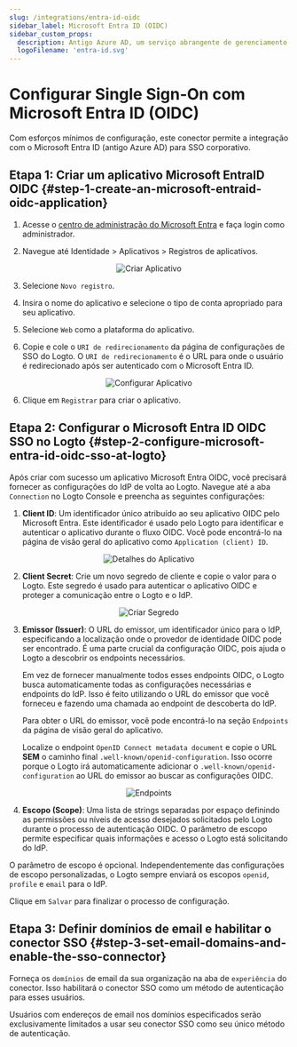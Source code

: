 ```yaml
---
slug: /integrations/entra-id-oidc
sidebar_label: Microsoft Entra ID (OIDC)
sidebar_custom_props:
  description: Antigo Azure AD, um serviço abrangente de gerenciamento de identidade baseado em nuvem.
  logoFilename: 'entra-id.svg'
---
```




# Configurar Single Sign-On com Microsoft Entra ID (OIDC)

Com esforços mínimos de configuração, este conector permite a integração com o Microsoft Entra ID (antigo Azure AD) para SSO corporativo.

<GuideTip />

## Etapa 1: Criar um aplicativo Microsoft EntraID OIDC \{#step-1-create-an-microsoft-entraid-oidc-application}

1. Acesse o [centro de administração do Microsoft Entra](https://entra.microsoft.com/) e faça login como administrador.

2. Navegue até Identidade > Aplicativos > Registros de aplicativos.

<center>
  <img src={createApplication} alt="Criar Aplicativo" />
</center>

3. Selecione `Novo registro`.

4. Insira o nome do aplicativo e selecione o tipo de conta apropriado para seu aplicativo.

5. Selecione `Web` como a plataforma do aplicativo.

6. Copie e cole o `URI de redirecionamento` da página de configurações de SSO do Logto. O `URI de redirecionamento` é o URL para onde o usuário é redirecionado após ser autenticado com o Microsoft Entra ID.

<center>
  <img src={configApplication} alt="Configurar Aplicativo" />
</center>

6. Clique em `Registrar` para criar o aplicativo.

## Etapa 2: Configurar o Microsoft Entra ID OIDC SSO no Logto \{#step-2-configure-microsoft-entra-id-oidc-sso-at-logto}

Após criar com sucesso um aplicativo Microsoft Entra OIDC, você precisará fornecer as configurações do IdP de volta ao Logto. Navegue até a aba `Connection` no Logto Console e preencha as seguintes configurações:

1. **Client ID**: Um identificador único atribuído ao seu aplicativo OIDC pelo Microsoft Entra. Este identificador é usado pelo Logto para identificar e autenticar o aplicativo durante o fluxo OIDC. Você pode encontrá-lo na página de visão geral do aplicativo como `Application (client) ID`.

<center>
  <img src={applicationDetails} alt="Detalhes do Aplicativo" />
</center>

2. **Client Secret**: Crie um novo segredo de cliente e copie o valor para o Logto. Este segredo é usado para autenticar o aplicativo OIDC e proteger a comunicação entre o Logto e o IdP.

<center>
  <img src={createSecret} alt="Criar Segredo" />
</center>

3. **Emissor (Issuer)**: O URL do emissor, um identificador único para o IdP, especificando a localização onde o provedor de identidade OIDC pode ser encontrado. É uma parte crucial da configuração OIDC, pois ajuda o Logto a descobrir os endpoints necessários.

   Em vez de fornecer manualmente todos esses endpoints OIDC, o Logto busca automaticamente todas as configurações necessárias e endpoints do IdP. Isso é feito utilizando o URL do emissor que você forneceu e fazendo uma chamada ao endpoint de descoberta do IdP.

   Para obter o URL do emissor, você pode encontrá-lo na seção `Endpoints` da página de visão geral do aplicativo.

   Localize o endpoint `OpenID Connect metadata document` e copie o URL **SEM** o caminho final `.well-known/openid-configuration`. Isso ocorre porque o Logto irá automaticamente adicionar o `.well-known/openid-configuration` ao URL do emissor ao buscar as configurações OIDC.

<center>
  <img src={endpoints} alt="Endpoints" />
</center>

4. **Escopo (Scope)**: Uma lista de strings separadas por espaço definindo as permissões ou níveis de acesso desejados solicitados pelo Logto durante o processo de autenticação OIDC. O parâmetro de escopo permite especificar quais informações e acesso o Logto está solicitando do IdP.

O parâmetro de escopo é opcional. Independentemente das configurações de escopo personalizadas, o Logto sempre enviará os escopos `openid`, `profile` e `email` para o IdP.

Clique em `Salvar` para finalizar o processo de configuração.

## Etapa 3: Definir domínios de email e habilitar o conector SSO \{#step-3-set-email-domains-and-enable-the-sso-connector}

Forneça os `domínios` de email da sua organização na aba de `experiência` do conector. Isso habilitará o conector SSO como um método de autenticação para esses usuários.

Usuários com endereços de email nos domínios especificados serão exclusivamente limitados a usar seu conector SSO como seu único método de autenticação.

